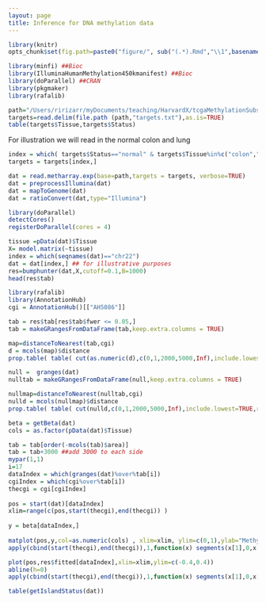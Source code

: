 ```yaml
---
layout: page
title: Inference for DNA methylation data
---
```


```r
library(knitr)
opts_chunk$set(fig.path=paste0("figure/", sub("(.*).Rmd","\\1",basename(knitr:::knit_concord$get('infile'))), "-"))
```

```r
library(minfi) ##Bioc
library(IlluminaHumanMethylation450kmanifest) ##Bioc
library(doParallel) ##CRAN
library(pkgmaker)
library(rafalib)
```

```r
path="/Users/ririzarr/myDocuments/teaching/HarvardX/tcgaMethylationSubset"    # use your own path to downloaded data
targets=read.delim(file.path (path,"targets.txt"),as.is=TRUE)
table(targets$Tissue,targets$Status)
```

For illustration we will read in the normal colon and lung

```r
index = which( targets$Status=="normal" & targets$Tissue%in%c("colon","lung") )
targets = targets[index,]
```

```r
dat = read.metharray.exp(base=path,targets = targets, verbose=TRUE)
dat = preprocessIllumina(dat)
dat = mapToGenome(dat)
dat = ratioConvert(dat,type="Illumina")
```

```r
library(doParallel)
detectCores()
registerDoParallel(cores = 4)
```

```r
tissue =pData(dat)$Tissue
X= model.matrix(~tissue)
index = which(seqnames(dat)=="chr22")
dat = dat[index,] ## for illustrative purposes
res=bumphunter(dat,X,cutoff=0.1,B=1000)
head(res$tab)
```


```r
library(rafalib)
library(AnnotationHub)
cgi = AnnotationHub()[["AH5086"]]
```

```r
tab = res$tab[res$tab$fwer <= 0.05,]
tab = makeGRangesFromDataFrame(tab,keep.extra.columns = TRUE)

map=distanceToNearest(tab,cgi)
d = mcols(map)$distance
prop.table( table( cut(as.numeric(d),c(0,1,2000,5000,Inf),include.lowest=TRUE,right=FALSE) ))

null =  granges(dat)
nulltab = makeGRangesFromDataFrame(null,keep.extra.columns = TRUE)

nullmap=distanceToNearest(nulltab,cgi)
nulld = mcols(nullmap)$distance
prop.table( table( cut(nulld,c(0,1,2000,5000,Inf),include.lowest=TRUE,right=FALSE) ))
```

```r
beta = getBeta(dat)
cols = as.factor(pData(dat)$Tissue)

tab = tab[order(-mcols(tab)$area)]
tab = tab+3000 ##add 3000 to each side
mypar(1,1)
i=17
dataIndex = which(granges(dat)%over%tab[i])
cgiIndex = which(cgi%over%tab[i])
thecgi = cgi[cgiIndex]
    
pos = start(dat)[dataIndex]
xlim=range(c(pos,start(thecgi),end(thecgi)) )
  
y = beta[dataIndex,]
  
matplot(pos,y,col=as.numeric(cols) , xlim=xlim, ylim=c(0,1),ylab="Methylation")  
apply(cbind(start(thecgi),end(thecgi)),1,function(x) segments(x[1],0,x[2],0,lwd=4,col=3))

plot(pos,res$fitted[dataIndex],xlim=xlim,ylim=c(-0.4,0.4))
abline(h=0)
apply(cbind(start(thecgi),end(thecgi)),1,function(x) segments(x[1],0,x[2],0,lwd=4,col=3))

```

```r
table(getIslandStatus(dat))
```







